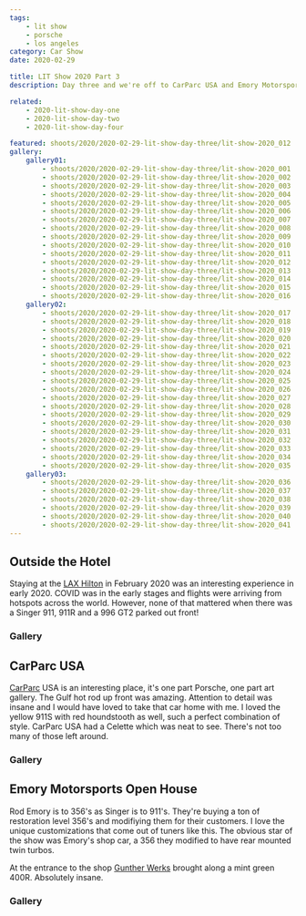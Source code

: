 ```yaml
---
tags:
    - lit show
    - porsche
    - los angeles
category: Car Show
date: 2020-02-29

title: LIT Show 2020 Part 3
description: Day three and we're off to CarParc USA and Emory Motorsports. I got to shoot a Singer 911 as well!

related:
    - 2020-lit-show-day-one
    - 2020-lit-show-day-two
    - 2020-lit-show-day-four

featured: shoots/2020/2020-02-29-lit-show-day-three/lit-show-2020_012
gallery:
    gallery01:
        - shoots/2020/2020-02-29-lit-show-day-three/lit-show-2020_001
        - shoots/2020/2020-02-29-lit-show-day-three/lit-show-2020_002
        - shoots/2020/2020-02-29-lit-show-day-three/lit-show-2020_003
        - shoots/2020/2020-02-29-lit-show-day-three/lit-show-2020_004
        - shoots/2020/2020-02-29-lit-show-day-three/lit-show-2020_005
        - shoots/2020/2020-02-29-lit-show-day-three/lit-show-2020_006
        - shoots/2020/2020-02-29-lit-show-day-three/lit-show-2020_007
        - shoots/2020/2020-02-29-lit-show-day-three/lit-show-2020_008
        - shoots/2020/2020-02-29-lit-show-day-three/lit-show-2020_009
        - shoots/2020/2020-02-29-lit-show-day-three/lit-show-2020_010
        - shoots/2020/2020-02-29-lit-show-day-three/lit-show-2020_011
        - shoots/2020/2020-02-29-lit-show-day-three/lit-show-2020_012
        - shoots/2020/2020-02-29-lit-show-day-three/lit-show-2020_013
        - shoots/2020/2020-02-29-lit-show-day-three/lit-show-2020_014
        - shoots/2020/2020-02-29-lit-show-day-three/lit-show-2020_015
        - shoots/2020/2020-02-29-lit-show-day-three/lit-show-2020_016
    gallery02:
        - shoots/2020/2020-02-29-lit-show-day-three/lit-show-2020_017
        - shoots/2020/2020-02-29-lit-show-day-three/lit-show-2020_018
        - shoots/2020/2020-02-29-lit-show-day-three/lit-show-2020_019
        - shoots/2020/2020-02-29-lit-show-day-three/lit-show-2020_020
        - shoots/2020/2020-02-29-lit-show-day-three/lit-show-2020_021
        - shoots/2020/2020-02-29-lit-show-day-three/lit-show-2020_022
        - shoots/2020/2020-02-29-lit-show-day-three/lit-show-2020_023
        - shoots/2020/2020-02-29-lit-show-day-three/lit-show-2020_024
        - shoots/2020/2020-02-29-lit-show-day-three/lit-show-2020_025
        - shoots/2020/2020-02-29-lit-show-day-three/lit-show-2020_026
        - shoots/2020/2020-02-29-lit-show-day-three/lit-show-2020_027
        - shoots/2020/2020-02-29-lit-show-day-three/lit-show-2020_028
        - shoots/2020/2020-02-29-lit-show-day-three/lit-show-2020_029
        - shoots/2020/2020-02-29-lit-show-day-three/lit-show-2020_030
        - shoots/2020/2020-02-29-lit-show-day-three/lit-show-2020_031
        - shoots/2020/2020-02-29-lit-show-day-three/lit-show-2020_032
        - shoots/2020/2020-02-29-lit-show-day-three/lit-show-2020_033
        - shoots/2020/2020-02-29-lit-show-day-three/lit-show-2020_034
        - shoots/2020/2020-02-29-lit-show-day-three/lit-show-2020_035
    gallery03:
        - shoots/2020/2020-02-29-lit-show-day-three/lit-show-2020_036
        - shoots/2020/2020-02-29-lit-show-day-three/lit-show-2020_037
        - shoots/2020/2020-02-29-lit-show-day-three/lit-show-2020_038
        - shoots/2020/2020-02-29-lit-show-day-three/lit-show-2020_039
        - shoots/2020/2020-02-29-lit-show-day-three/lit-show-2020_040
        - shoots/2020/2020-02-29-lit-show-day-three/lit-show-2020_041
---
```



## Outside the Hotel

Staying at the [LAX Hilton](https://www.hilton.com/en/hotels/laxahhh-hilton-los-angeles-airport/) in February 2020 was an interesting experience in early 2020. COVID was in the early stages and flights were arriving from hotspots across the world. However, none of that mattered when there was a Singer 911, 911R and a 996
GT2 parked out front!

### Gallery

<Gallery images={frontmatter.gallery.gallery01} element="gallery01" />

## CarParc USA

[CarParc](https://carparcusa.com/) USA is an interesting place, it's one part Porsche, one part art gallery. The Gulf hot rod up front was amazing. Attention to detail was insane and I would have loved to take that car home with me. I loved the yellow 911S with red houndstooth as well, such a perfect combination of style. CarParc USA had a Celette which was neat to see. There's not too many of those left around.

### Gallery

<Gallery images={frontmatter.gallery.gallery02} element="gallery02" />

## Emory Motorsports Open House

Rod Emory is to 356's as Singer is to 911's. They're buying a ton of restoration level 356's and modifiying them for their customers. I love the unique customizations that come out of tuners like this. The obvious star of the show was Emory's shop car, a 356 they modified to have rear mounted twin turbos.

At the entrance to the shop [Gunther Werks](https://www.guntherwerks.com/) brought along a mint green 400R. Absolutely insane.

### Gallery

<Gallery images={frontmatter.gallery.gallery03} element="gallery03" />

